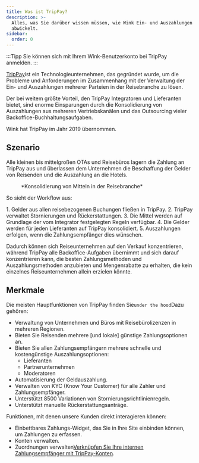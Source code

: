 ```yaml
---
title: Was ist TripPay?
description: >-
  Alles, was Sie darüber wissen müssen, wie Wink Ein- und Auszahlungen
  abwickelt.
sidebar:
  order: 0
---
```


:::Tipp
Sie können sich mit Ihrem Wink-Benutzerkonto bei TripPay anmelden.
:::

[TripPay](https://pay.wink.travel)ist ein Technologieunternehmen, das gegründet wurde, um die Probleme und Anforderungen im Zusammenhang mit der Verwaltung der Ein- und Auszahlungen mehrerer Parteien in der Reisebranche zu lösen.

Der bei weitem größte Vorteil, den TripPay Integratoren und Lieferanten bietet, sind enorme Einsparungen durch die Konsolidierung von Auszahlungen aus mehreren Vertriebskanälen und das Outsourcing vieler Backoffice-Buchhaltungsaufgaben.

Wink hat TripPay im Jahr 2019 übernommen.

## Szenario

Alle kleinen bis mittelgroßen OTAs und Reisebüros lagern die Zahlung an TripPay aus und überlassen dem Unternehmen die Beschaffung der Gelder von Reisenden und die Auszahlung an die Hotels.

<figure>
  <CloudinaryImage width="700" height="525" resize="scale" quality="best" alt="TripPay-Geldkonsolidierung" src="academy/funds-consolidation" errorImage="noimage_opaque_nyrtl0.png" />

  <figcaption>*Konsolidierung von Mitteln in der Reisebranche*</figcaption>
</figure>


So sieht der Workflow aus:

<Steps>
  1. Gelder aus allen reisebezogenen Buchungen fließen in TripPay.
  2. TripPay verwaltet Stornierungen und Rückerstattungen.
  3. Die Mittel werden auf Grundlage der vom Integrator festgelegten Regeln verfügbar.
  4. Die Gelder werden für jeden Lieferanten auf TripPay konsolidiert.
  5. Auszahlungen erfolgen, wenn die Zahlungsempfänger dies wünschen.
</Steps>


Dadurch können sich Reiseunternehmen auf den Verkauf konzentrieren, während TripPay alle Backoffice-Aufgaben übernimmt und sich darauf konzentrieren kann, die besten Zahlungsmethoden und Auszahlungsmethoden anzubieten und Mengenrabatte zu erhalten, die kein einzelnes Reiseunternehmen allein erzielen könnte.

## Merkmale

Die meisten Hauptfunktionen von TripPay finden Sie`under the hood`Dazu gehören:

* Verwaltung von Unternehmen und Büros mit Reisebürolizenzen in mehreren Regionen.
* Bieten Sie Reisenden mehrere \[und lokale] günstige Zahlungsoptionen an.
* Bieten Sie allen Zahlungsempfängern mehrere schnelle und kostengünstige Auszahlungsoptionen:
  * Lieferanten
  * Partnerunternehmen
  * Moderatoren
* Automatisierung der Geldauszahlung.
* Verwalten von KYC (Know Your Customer) für alle Zahler und Zahlungsempfänger.
* Unterstützt 8500 Variationen von Stornierungsrichtlinienregeln.
* Unterstützt manuelle Rückerstattungsanträge.

Funktionen, mit denen unsere Kunden direkt interagieren können:

* Einbettbares Zahlungs-Widget, das Sie in Ihre Site einbinden können, um Zahlungen zu erfassen.
* Konten verwalten.
* Zuordnungen verwalten[Verknüpfen Sie Ihre internen Zahlungsempfänger mit TripPay-Konten](/payment/mapping).


